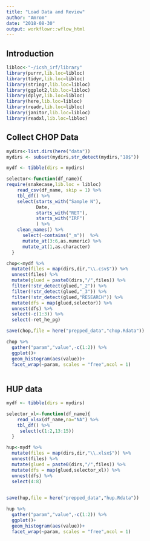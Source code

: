 ```yaml
---
title: "Load Data and Review"
author: "Amrom"
date: "2018-08-30"
output: workflowr::wflow_html
---
```


## Introduction

```r
libloc<-"~/icsh_irf/library"
library(purrr,lib.loc=libloc)
library(tidyr,lib.loc=libloc)
library(stringr,lib.loc=libloc)
library(ggplot2,lib.loc=libloc)
library(dplyr,lib.loc=libloc)
library(here,lib.loc=libloc)
library(readr,lib.loc=libloc)
library(janitor,lib.loc=libloc)
library(readxl,lib.loc=libloc)

```

## Collect CHOP Data

```r
mydirs<-list.dirs(here("data"))
mydirs <- subset(mydirs,str_detect(mydirs,"18$"))

mydf <- tibble(dirs = mydirs)

selector<-function(df_name){
require(snakecase,lib.loc = libloc)
    read_csv(df_name, skip = 1) %>% 
    tbl_df() %>% 
    select(starts_with("Sample N"),
           Date,
           starts_with("RET"),
           starts_with("IRF")
           ) %>% 
    clean_names() %>% 
      select(-contains("_m"))  %>% 
      mutate_at(3:6,as.numeric) %>% 
      mutate_at(1,as.character)
  }

chop<-mydf %>% 
  mutate(files = map(dirs,dir,"\\.csv$")) %>% 
  unnest(files) %>% 
  mutate(glued = paste0(dirs,"/",files)) %>% 
  filter(!str_detect(glued,"_2")) %>% 
  filter(!str_detect(glued,"_3")) %>% 
  filter(!str_detect(glued,"RESEARCH")) %>% 
  mutate(dfs = map(glued,selector)) %>% 
  unnest(dfs) %>% 
  select(-c(1:3)) %>% 
  select(-ret_he_pg)

save(chop,file = here("prepped_data","chop.Rdata"))

```


```r

chop %>%
  gather("param","value",-c(1:2)) %>% 
  ggplot()+
  geom_histogram(aes(value))+
  facet_wrap(~param, scales = "free",ncol = 1)
    

```

## HUP data

```r
mydf <- tibble(dirs = mydirs)

selector_xl<-function(df_name){
    read_xlsx(df_name,na="NA") %>% 
    tbl_df() %>% 
     select(c(1:2,13:15))
  }

hup<-mydf %>% 
  mutate(files = map(dirs,dir,"\\.xlsx$")) %>% 
  unnest(files) %>% 
  mutate(glued = paste0(dirs,"/",files)) %>% 
  mutate(dfs = map(glued,selector_xl)) %>% 
  unnest(dfs) %>% 
  select(4:8)
 

save(hup,file = here("prepped_data","hup.Rdata"))
```




```r
hup %>%
  gather("param","value",-c(1:2)) %>% 
  ggplot()+
  geom_histogram(aes(value))+
  facet_wrap(~param, scales = "free",ncol = 1)
    

```
